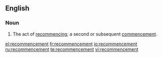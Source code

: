 ==English==
===Noun===
{{en-noun}}
# The act of [[recommence|recommencing]]; a second or subsequent [[commencement]].

[[el:recommencement]]
[[fr:recommencement]]
[[io:recommencement]]
[[ru:recommencement]]
[[te:recommencement]]
[[vi:recommencement]]
